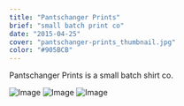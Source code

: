 ```yaml
---
title: "Pantschanger Prints"
brief: "small batch print co"
date: "2015-04-25"
cover: "pantschanger-prints_thumbnail.jpg"
color: "#905BCB"
---
```


Pantschanger Prints is a small batch shirt co.

![Image](@/images/projects/pantschanger/pantschanger-prints_thumbnail.jpg)
![Image](@/images/projects/pantschanger/pantschanger-prints_ixn.gif)
![Image](@/images/projects/pantschanger/pantschanger-prints_logo.png)
